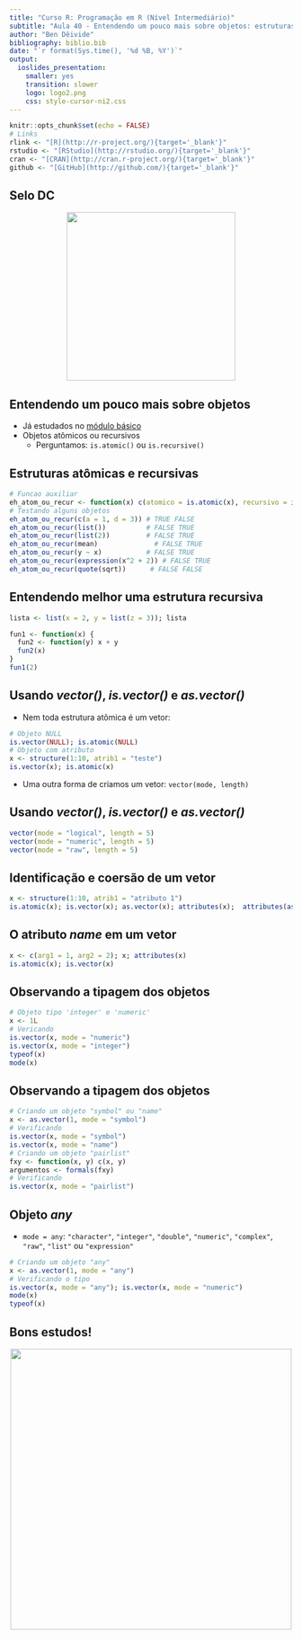 ```yaml
---
title: "Curso R: Programação em R (Nível Intermediário)"
subtitle: "Aula 40 - Entendendo um pouco mais sobre objetos: estruturas atômicas ou recursivos"
author: "Ben Dêivide"
bibliography: biblio.bib
date: "`r format(Sys.time(), '%d %B, %Y')`"
output: 
  ioslides_presentation: 
    smaller: yes
    transition: slower
    logo: logo2.png
    css: style-cursor-ni2.css
---
```


```r
knitr::opts_chunk$set(echo = FALSE)
# Links
rlink <- "[R](http://r-project.org/){target='_blank'}"
rstudio <- "[RStudio](http://rstudio.org/){target='_blank'}"
cran <- "[CRAN](http://cran.r-project.org/){target='_blank'}"
github <- "[GitHub](http://github.com/){target='_blank'}"
```


<!--
YAML:
date: "`r format(Sys.time(), '%d %B, %Y')`"
=====
APRESENTACAO:

Inserir nas secoes:
{data-background=boards.jpg data-background-size=cover}
-->


## Selo DC

<center>
[![](SeloDC-preto.png){height=300 width=300}](https://bendeivide.github.io/dc/){target="_blank"}
</center>

## Entendendo um pouco mais sobre objetos

- Já estudados no [módulo básico](https://bendeivide.github.io/cursor/nbasico.html)
- Objetos atômicos ou recursivos
  - Perguntamos: `is.atomic()` ou `is.recursive()`

## Estruturas atômicas e recursivas

```r
# Funcao auxiliar
eh_atom_ou_recur <- function(x) c(atomico = is.atomic(x), recursivo = is.recursive(x))
# Testando alguns objetos
eh_atom_ou_recur(c(a = 1, d = 3)) # TRUE FALSE
eh_atom_ou_recur(list())          # FALSE TRUE 
eh_atom_ou_recur(list(2))         # FALSE TRUE
eh_atom_ou_recur(mean)              # FALSE TRUE
eh_atom_ou_recur(y ~ x)           # FALSE TRUE
eh_atom_ou_recur(expression(x^2 + 2)) # FALSE TRUE
eh_atom_ou_recur(quote(sqrt))      # FALSE FALSE
```

## Entendendo melhor uma estrutura recursiva

```r
lista <- list(x = 2, y = list(z = 3)); lista
```

```r
fun1 <- function(x) {
  fun2 <- function(y) x + y
  fun2(x)
}
fun1(2)
```

## Usando *vector()*, *is.vector()* e *as.vector()*

- Nem toda estrutura atômica é um vetor:

```r
# Objeto NULL
is.vector(NULL); is.atomic(NULL)
# Objeto com atributo
x <- structure(1:10, atrib1 = "teste")
is.vector(x); is.atomic(x)
```

- Uma outra forma de criamos um vetor: `vector(mode, length)`


## Usando *vector()*, *is.vector()* e *as.vector()*

```r
vector(mode = "logical", length = 5)
vector(mode = "numeric", length = 5)
vector(mode = "raw", length = 5)
```

## Identificação e coersão de um vetor

```r
x <- structure(1:10, atrib1 = "atributo 1")
is.atomic(x); is.vector(x); as.vector(x); attributes(x);  attributes(as.vector(x))
```

## O atributo *name* em um vetor

```r
x <- c(arg1 = 1, arg2 = 2); x; attributes(x)
is.atomic(x); is.vector(x)
```

## Observando a tipagem dos objetos

```r
# Objeto tipo 'integer' e 'numeric'
x <- 1L
# Vericando
is.vector(x, mode = "numeric")
is.vector(x, mode = "integer")
typeof(x)
mode(x)
```

## Observando a tipagem dos objetos

```r
# Criando um objeto "symbol" ou "name"
x <- as.vector(1, mode = "symbol")
# Verificando
is.vector(x, mode = "symbol")
is.vector(x, mode = "name")
# Criando um objeto "pairlist"
fxy <- function(x, y) c(x, y)
argumentos <- formals(fxy) 
# Verificando
is.vector(x, mode = "pairlist")
```

## Objeto *any*

- `mode = any`: `"character"`, `"integer"`, `"double"`, `"numeric"`, `"complex"`, `"raw"`, `"list"` ou `"expression"`

```r
# Criando um objeto "any"
x <- as.vector(1, mode = "any")
# Verificando o tipo
is.vector(x, mode = "any"); is.vector(x, mode = "numeric")
mode(x)
typeof(x)
```

## Bons estudos!

<center>
[![](logo2.png){height=500 width=500}](https://bendeivide.github.io/courses/cursor/){target="_blank"}
</center>
